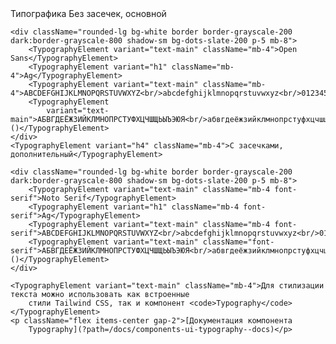 
<Meta title="Типографика"/>
<Unstyled>
    <TypographyElement variant="h1" className="mb-6">Типографика</TypographyElement>
    <TypographyElement variant="h4" className="mb-4">Без засечек, основной</TypographyElement>

    <div className="rounded-lg bg-white border border-grayscale-200 dark:border-grayscale-800 shadow-sm bg-dots-slate-200 p-5 mb-8">
        <TypographyElement variant="text-main" className="mb-4">Open Sans</TypographyElement>
        <TypographyElement variant="h1" className="mb-4">Ag</TypographyElement>
        <TypographyElement variant="text-main" className="mb-4">ABCDEFGHIJKLMNOPQRSTUVWXYZ<br/>abcdefghijklmnopqrstuvwxyz<br/>0123456789</TypographyElement>
        <TypographyElement
            variant="text-main">АБВГДЕЁЖЗИЙКЛМНОПРСТУФХЦЧШЩЬЫЪЭЮЯ<br/>абвгдеёжзийклмнопрстуфхцчшщьыъэюя<br/>!@#$%^&*()</TypographyElement>
    </div>
    <TypographyElement variant="h4" className="mb-4">С засечками, дополнительный</TypographyElement>

    <div className="rounded-lg bg-white border border-grayscale-200 dark:border-grayscale-800 shadow-sm bg-dots-slate-200 p-5 mb-8">
        <TypographyElement variant="text-main" className="mb-4 font-serif">Noto Serif</TypographyElement>
        <TypographyElement variant="h1" className="mb-4 font-serif">Ag</TypographyElement>
        <TypographyElement variant="text-main" className="mb-4 font-serif">ABCDEFGHIJKLMNOPQRSTUVWXYZ<br/>abcdefghijklmnopqrstuvwxyz<br/>0123456789</TypographyElement>
        <TypographyElement variant="text-main" className="font-serif">АБВГДЕЁЖЗИЙКЛМНОПРСТУФХЦЧШЩЬЫЪЭЮЯ<br/>абвгдеёжзийклмнопрстуфхцчшщьыъэюя<br/>!@#$%^&*()</TypographyElement>
    </div>

    <TypographyElement variant="text-main" className="mb-4">Для стилизации текста можно использовать как встроенные
        стили Tailwind CSS, так и компонент <code>Typography</code></TypographyElement>
    <p className="flex items-center gap-2">[Документация компонента
        Typography](?path=/docs/components-ui-typography--docs)</p>
</Unstyled>